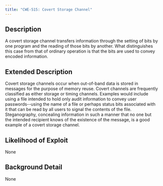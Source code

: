 ```yaml
---
title: "CWE-515: Covert Storage Channel"
---
```


## Description
A covert storage channel transfers information through the setting of bits by one program and the reading of those bits by another. What distinguishes this case from that of ordinary operation is that the bits are used to convey encoded information.

## Extended Description
Covert storage channels occur when out-of-band data is stored in messages for the purpose of memory reuse. Covert channels are frequently classified as either storage or timing channels. Examples would include using a file intended to hold only audit information to convey user passwords--using the name of a file or perhaps status bits associated with it that can be read by all users to signal the contents of the file. Steganography, concealing information in such a manner that no one but the intended recipient knows of the existence of the message, is a good example of a covert storage channel.

## Likelihood of Exploit
None

## Background Detail
None
        